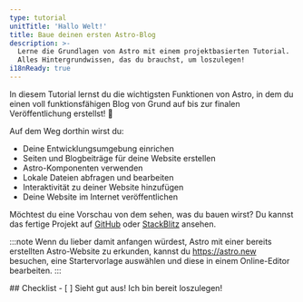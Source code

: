 ```yaml
---
type: tutorial
unitTitle: 'Hallo Welt!'
title: Baue deinen ersten Astro-Blog
description: >-
  Lerne die Grundlagen von Astro mit einem projektbasierten Tutorial. 
  Alles Hintergrundwissen, das du brauchst, um loszulegen!
i18nReady: true
---
```



<Lede> In diesem Tutorial lernst du die wichtigsten Funktionen von Astro, in dem du einen voll funktionsfähigen Blog von Grund auf bis zur finalen Veröffentlichung erstellst! 🚀 </Lede>

Auf dem Weg dorthin wirst du: 
- Deine Entwicklungsumgebung einrichen
- Seiten und Blogbeiträge für deine Website erstellen
- Astro-Komponenten verwenden
- Lokale Dateien abfragen und bearbeiten
- Interaktivität zu deiner Website hinzufügen
- Deine Website im Internet veröffentlichen

Möchtest du eine Vorschau von dem sehen, was du bauen wirst? Du kannst das fertige Projekt auf [GitHub](https://github.com/withastro/blog-tutorial-demo) oder [StackBlitz](https://stackblitz.com/github/withastro/blog-tutorial-demo/tree/complete?file=src%2Fpages%2Findex.astro) ansehen.  

:::note
Wenn du lieber damit anfangen würdest, Astro mit einer bereits erstellten Astro-Website zu erkunden, kannst du https://astro.new besuchen, eine Startervorlage auswählen und diese in einem Online-Editor bearbeiten. 
::: 


<Box icon="check-list">
## Checklist

<Checklist>
- [ ] Sieht gut aus! Ich bin bereit loszulegen!
</Checklist>
</Box>
